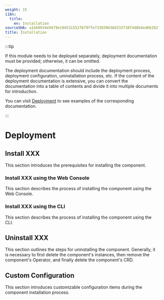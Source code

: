 ```yaml
---
weight: 15
i18n:
  title:
    en: Installation
sourceSHA: a1eb8934e9479e19453155276f9ffe733039638d332f38f4d0b4ed662827991d
title: Installation
---
```


:::tip

If this module needs to be deployed separately, deployment documentation must be provided; otherwise, it can be omitted.

The deployment documentation should include the deployment process, deployment configuration, uninstallation process, etc. If the content of the deployment documentation is extensive, you can convert the documentation into a table of contents and divide it into multiple documents for introduction.

You can visit [Deployment](https://product-doc-guide.alauda.cn/template/installation/example.html) to see examples of the corresponding documentation.

:::

# Deployment

## Install XXX

This section introduces the prerequisites for installing the component.

### Install XXX using the Web Console

This section describes the process of installing the component using the Web Console.

### Install XXX using the CLI

This section describes the process of installing the component using the CLI.

## Uninstall XXX

This section outlines the steps for uninstalling the component. Generally, it is necessary to first delete the component's instances, then remove the component's Operator, and finally delete the component's CRD.

## Custom Configuration

This section introduces customizable configuration items during the component installation process.
